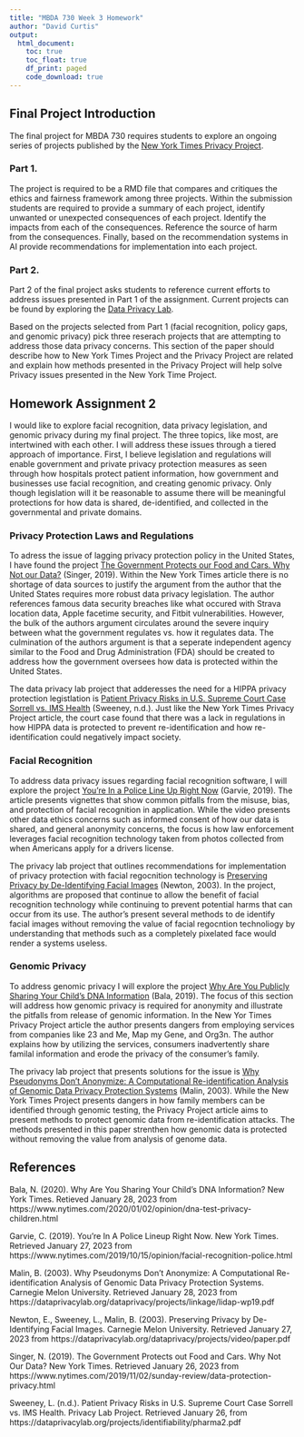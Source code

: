 ```yaml
---
title: "MBDA 730 Week 3 Homework"
author: "David Curtis"
output: 
  html_document:
    toc: true
    toc_float: true
    df_print: paged
    code_download: true
---
```


## Final Project Introduction

The final project for MBDA 730 requires students to explore an ongoing series of projects published by the [New York Times Privacy Project](https://www.nytimes.com/series/new-york-times-privacy-project). 

### Part 1.

The project is required to be a RMD file that compares and critiques the ethics and fairness framework among three projects.  Within the submission students are required to provide a summary of each project, identify unwanted or unexpected consequences of each project.  Identify the impacts from each of the consequences. Reference the source of harm from the consequences. Finally, based on the recommendation systems in AI provide recommendations for implementation into each project.

### Part 2.

Part 2 of the final project asks students to reference current efforts to address issues presented in Part 1 of the assignment.  Current projects can be found by exploring the [Data Privacy Lab](https://dataprivacylab.org/projects/).

Based on the projects selected from Part 1 (facial recognition, policy gaps, and genomic privacy) pick three reserach projects that are attempting to address those data privacy concerns.  This section of the paper should describe how to New York Times Project and the Privacy Project are related and explain how methods presented in the Privacy Project will help solve Privacy issues presented in the New York Time Project.

## Homework Assignment 2

I would like to explore facial recognition, data privacy legislation, and genomic privacy during my final project. The three topics, like most, are intertwined with each other.  I will address these issues through a tiered approach of importance.  First, I believe legislation and regulations will enable government and private privacy protection measures as seen through how hospitals protect patient information, how government and businesses use facial recognition, and creating genomic privacy.  Only though legislation will it be reasonable to assume there will be meaningful protections for how data is shared, de-identified, and collected in the governmental and private domains.

### Privacy Protection Laws and Regulations
To adress the issue of lagging privacy protection policy in the United States, I have found the project [The Government Protects our Food and Cars. Why Not our Data?](https://www.nytimes.com/2019/11/02/sunday-review/data-protection-privacy.html) (Singer, 2019). Within the New York Times article there is no shortage of data sources to justify the argument from the author that the United States requires more robust data privacy legislation.  The author references famous data security breaches like what occured with Strava location data, Apple facetime security, and Fitbit vulnerabilities.  However, the bulk of the authors argument circulates around the severe inquiry between what the government regulates vs. how it regulates data.  The culmination of the authors argument is that a seperate independent agency similar to the Food and Drug Administration (FDA) should be created to address how the government oversees how data is protected within the United States.

The data privacy lab project that adderesses the need for a HIPPA privacy protection legistlation is [Patient Privacy Risks in U.S. Supreme Court Case Sorrell vs. IMS Health](https://dataprivacylab.org/projects/identifiability/pharma2.pdf) (Sweeney, n.d.).  Just like the New York Times Privacy Project article, the court case found that there was a lack in regulations in how HIPPA data is protected to prevent re-identification and how re-identification could negatively impact society.  

### Facial Recognition
To address data privacy issues regarding facial recognition software, I will explore the project [You're In a Police Line Up Right Now](https://www.nytimes.com/2019/10/15/opinion/facial-recognition-police.html) (Garvie, 2019). The article presents vignettes that show common pitfalls from the misuse, bias, and protection of facial recognition in application.  While the video presents other data ethics concerns such as informed consent of how our data is shared, and general anonymity concerns, the focus is how law enforcement leverages facial recognition technology taken from photos collected from when Americans apply for a drivers license. 

The privacy lab project that outlines recommendations for implementation of privacy protection with facial regocnition technology is [Preserving Privacy by De-Identifying Facial Images](https://dataprivacylab.org/dataprivacy/projects/video/paper.pdf) (Newton, 2003). In the project, algorithms are proposed that continue to allow the benefit of facial recognition technology while continuing to prevent potential harms that can occur from its use.  The author's present several methods to de identify facial images without removing the value of facial regocntion technoliogy by understanding that methods such as a completely pixelated face would render a systems useless.  


### Genomic Privacy
To address genomic privacy I will explore the project [Why Are You Publicly Sharing Your Child's DNA Information](https://www.nytimes.com/2020/01/02/opinion/dna-test-privacy-children.html) (Bala, 2019).  The focus of this section will address how genomic privacy is required for anonymity and illustrate the pitfalls from release of genomic information.  In the New Yor Times Privacy Project article the author presents dangers from employing services from companies like 23 and Me, Map my Gene, and Org3n.  The author explains how by utilizing the services, consumers inadvertently share familal information and erode the privacy of the consumer's family.  

The privacy lab project that presents solutions for the issue is [Why Pseudonyms Don’t Anonymize: A Computational Re-identification Analysis of Genomic Data Privacy Protection Systems](https://dataprivacylab.org/dataprivacy/projects/linkage/lidap-wp19.pdf) (Malin, 2003).  While the New York Times Project presents dangers in how family members can be identified through genomic testing, the Privacy Project article aims to present methods to protect genomic data from re-identification attacks.  The methods presented in this paper strenthen how genomic data is protected without removing the value from analysis of genome data.

## References

Bala, N. (2020). Why Are You Sharing Your Child's DNA Information? New York Times. Retieved January 28, 2023 from https://www.nytimes.com/2020/01/02/opinion/dna-test-privacy-children.html

Garvie, C. (2019). You're In A Police Lineup Right Now. New York Times. Retrieved January 27, 2023 from https://www.nytimes.com/2019/10/15/opinion/facial-recognition-police.html

Malin, B. (2003). Why Pseudonyms Don’t Anonymize: A Computational Re-identification Analysis of Genomic Data Privacy Protection Systems. Carnegie Melon University. Retrieved January 28, 2023 from https://dataprivacylab.org/dataprivacy/projects/linkage/lidap-wp19.pdf

Newton, E., Sweeney, L., Malin, B. (2003). Preserving Privacy by De-Identifying Facial Images. Carnegie Melon University. Retrieved January 27, 2023 from https://dataprivacylab.org/dataprivacy/projects/video/paper.pdf

Singer, N. (2019). The Government Protects out Food and Cars. Why Not Our Data? New York Times. Retrieved January 26, 2023 from https://www.nytimes.com/2019/11/02/sunday-review/data-protection-privacy.html

Sweeney, L. (n.d.). Patient Privacy Risks in U.S. Supreme Court Case Sorrell vs. IMS Health. Privacy Lab Project. Retrieved January 26, from https://dataprivacylab.org/projects/identifiability/pharma2.pdf


